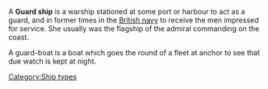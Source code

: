 A '''Guard ship''' is a warship stationed at some port or harbour to act as a guard, and in former times in the [[British navy]] to receive the men impressed for service. She usually was the flagship of the admiral commanding on the coast.

A guard-boat is a boat which goes the round of a fleet at anchor to see that due watch is kept at night.
[[Category:Ship types]]
